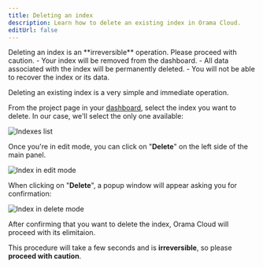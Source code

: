```yaml
---
title: Deleting an index
description: Learn how to delete an existing index in Orama Cloud.
editUrl: false
---
```


<Aside type="caution">
  Deleting an index is an **irreversible** operation. Please proceed with caution.
- Your index will be removed from the dashboard.
- All data associated with the index will be permanently deleted.
- You will not be able to recover the index or its data.
</Aside>

Deleting an existing index is a very simple and immediate operation.

From the project page in your <a href="https://cloud.orama.com" target="_blank">dashboard</a>, select the index you want to delete. In our case, we'll select the only one available:

<img
  src="/cloud/guides/working-with-indexes/indexes-list.png"
  alt="Indexes list"
/>

Once you're in edit mode, you can click on "**Delete**" on the left side of the main panel.

<img
  src="/cloud/guides/working-with-indexes/edit-index.png"
  alt="Index in edit mode"
/>

When clicking on "**Delete**", a popup window will appear asking you for confirmation:

<img
  src="/cloud/guides/working-with-indexes/delete.png"
  alt="Index in delete mode"
/>

After confirming that you want to delete the index, Orama Cloud will proceed with its elimitaion.

This procedure will take a few seconds and is **irreversible**, so please **proceed with caution**.

